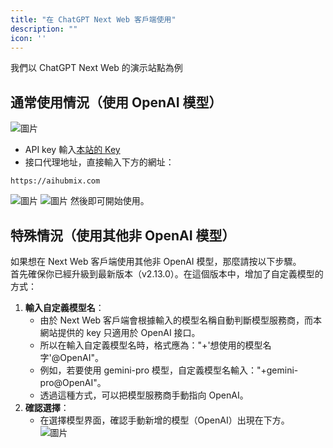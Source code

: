 ```yaml
---
title: "在 ChatGPT Next Web 客戶端使用"
description: ""
icon: ''
---
```


我們以 ChatGPT Next Web 的演示站點為例   
## 通常使用情況（使用 OpenAI 模型）
![圖片](../../public/cn/image3.png)  
- API key 輸入[本站的 Key](https://aihubmix.com/token)  
- 接口代理地址，直接輸入下方的網址：
``` 
https://aihubmix.com
```
![圖片](../../public/cn/image4.png)
![圖片](../../public/cn/image5.png)
然後即可開始使用。  
## 特殊情況（使用其他非 OpenAI 模型）  
如果想在 Next Web 客戶端使用其他非 OpenAI 模型，那麼請按以下步驟。  
首先確保你已經升級到最新版本（v2.13.0）。在這個版本中，增加了自定義模型的方式：  
1. **輸入自定義模型名**：
   - 由於 Next Web 客戶端會根據輸入的模型名稱自動判斷模型服務商，而本網站提供的 key 只適用於 OpenAI 接口。   
   - 所以在輸入自定義模型名時，格式應為："+'想使用的模型名字'@OpenAI"。
   - 例如，若要使用 gemini-pro 模型，自定義模型名輸入："+gemini-pro@OpenAI"。
   - 透過這種方式，可以把模型服務商手動指向 OpenAI。  
2. **確認選擇**：
   - 在選擇模型界面，確認手動新增的模型（OpenAI）出現在下方。  
![圖片](../../public/cn/juhe5.png)